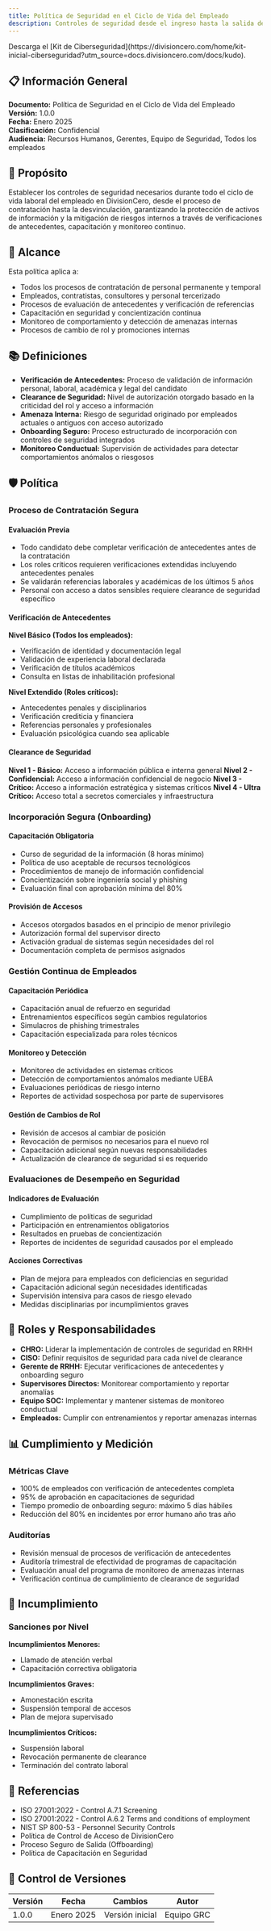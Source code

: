 ```yaml
---
title: Política de Seguridad en el Ciclo de Vida del Empleado
description: Controles de seguridad desde el ingreso hasta la salida del colaborador.
---
```


<Callout title="Quieres aprender más?">
  Descarga el [Kit de Ciberseguridad](https://divisioncero.com/home/kit-inicial-ciberseguridad?utm_source=docs.divisioncero.com/docs/kudo).
</Callout>

## 📋 Información General

**Documento:** Política de Seguridad en el Ciclo de Vida del Empleado  
**Versión:** 1.0.0  
**Fecha:** Enero 2025  
**Clasificación:** Confidencial  
**Audiencia:** Recursos Humanos, Gerentes, Equipo de Seguridad, Todos los empleados

## 🎯 Propósito

Establecer los controles de seguridad necesarios durante todo el ciclo de vida laboral del empleado en DivisionCero, desde el proceso de contratación hasta la desvinculación, garantizando la protección de activos de información y la mitigación de riesgos internos a través de verificaciones de antecedentes, capacitación y monitoreo continuo.

## 🏢 Alcance

Esta política aplica a:
- Todos los procesos de contratación de personal permanente y temporal
- Empleados, contratistas, consultores y personal tercerizado
- Procesos de evaluación de antecedentes y verificación de referencias
- Capacitación en seguridad y concientización continua
- Monitoreo de comportamiento y detección de amenazas internas
- Procesos de cambio de rol y promociones internas

## 📚 Definiciones

- **Verificación de Antecedentes:** Proceso de validación de información personal, laboral, académica y legal del candidato
- **Clearance de Seguridad:** Nivel de autorización otorgado basado en la criticidad del rol y acceso a información
- **Amenaza Interna:** Riesgo de seguridad originado por empleados actuales o antiguos con acceso autorizado
- **Onboarding Seguro:** Proceso estructurado de incorporación con controles de seguridad integrados
- **Monitoreo Conductual:** Supervisión de actividades para detectar comportamientos anómalos o riesgosos

## 🛡️ Política

### Proceso de Contratación Segura

#### Evaluación Previa
- Todo candidato debe completar verificación de antecedentes antes de la contratación
- Los roles críticos requieren verificaciones extendidas incluyendo antecedentes penales
- Se validarán referencias laborales y académicas de los últimos 5 años
- Personal con acceso a datos sensibles requiere clearance de seguridad específico

#### Verificación de Antecedentes
**Nivel Básico (Todos los empleados):**
- Verificación de identidad y documentación legal
- Validación de experiencia laboral declarada
- Verificación de títulos académicos
- Consulta en listas de inhabilitación profesional

**Nivel Extendido (Roles críticos):**
- Antecedentes penales y disciplinarios
- Verificación crediticia y financiera
- Referencias personales y profesionales
- Evaluación psicológica cuando sea aplicable

#### Clearance de Seguridad
**Nivel 1 - Básico:** Acceso a información pública e interna general
**Nivel 2 - Confidencial:** Acceso a información confidencial de negocio
**Nivel 3 - Crítico:** Acceso a información estratégica y sistemas críticos
**Nivel 4 - Ultra Crítico:** Acceso total a secretos comerciales y infraestructura

### Incorporación Segura (Onboarding)

#### Capacitación Obligatoria
- Curso de seguridad de la información (8 horas mínimo)
- Política de uso aceptable de recursos tecnológicos
- Procedimientos de manejo de información confidencial
- Concientización sobre ingeniería social y phishing
- Evaluación final con aprobación mínima del 80%

#### Provisión de Accesos
- Accesos otorgados basados en el principio de menor privilegio
- Autorización formal del supervisor directo
- Activación gradual de sistemas según necesidades del rol
- Documentación completa de permisos asignados

### Gestión Continua de Empleados

#### Capacitación Periódica
- Capacitación anual de refuerzo en seguridad
- Entrenamientos específicos según cambios regulatorios
- Simulacros de phishing trimestrales
- Capacitación especializada para roles técnicos

#### Monitoreo y Detección
- Monitoreo de actividades en sistemas críticos
- Detección de comportamientos anómalos mediante UEBA
- Evaluaciones periódicas de riesgo interno
- Reportes de actividad sospechosa por parte de supervisores

#### Gestión de Cambios de Rol
- Revisión de accesos al cambiar de posición
- Revocación de permisos no necesarios para el nuevo rol
- Capacitación adicional según nuevas responsabilidades
- Actualización de clearance de seguridad si es requerido

### Evaluaciones de Desempeño en Seguridad

#### Indicadores de Evaluación
- Cumplimiento de políticas de seguridad
- Participación en entrenamientos obligatorios
- Resultados en pruebas de concientización
- Reportes de incidentes de seguridad causados por el empleado

#### Acciones Correctivas
- Plan de mejora para empleados con deficiencias en seguridad
- Capacitación adicional según necesidades identificadas
- Supervisión intensiva para casos de riesgo elevado
- Medidas disciplinarias por incumplimientos graves

## 👥 Roles y Responsabilidades

- **CHRO:** Liderar la implementación de controles de seguridad en RRHH
- **CISO:** Definir requisitos de seguridad para cada nivel de clearance
- **Gerente de RRHH:** Ejecutar verificaciones de antecedentes y onboarding seguro
- **Supervisores Directos:** Monitorear comportamiento y reportar anomalías
- **Equipo SOC:** Implementar y mantener sistemas de monitoreo conductual
- **Empleados:** Cumplir con entrenamientos y reportar amenazas internas

## 📊 Cumplimiento y Medición

### Métricas Clave
- 100% de empleados con verificación de antecedentes completa
- 95% de aprobación en capacitaciones de seguridad
- Tiempo promedio de onboarding seguro: máximo 5 días hábiles
- Reducción del 80% en incidentes por error humano año tras año

### Auditorías
- Revisión mensual de procesos de verificación de antecedentes
- Auditoría trimestral de efectividad de programas de capacitación
- Evaluación anual del programa de monitoreo de amenazas internas
- Verificación continua de cumplimiento de clearance de seguridad

## 🚨 Incumplimiento

### Sanciones por Nivel
**Incumplimientos Menores:**
- Llamado de atención verbal
- Capacitación correctiva obligatoria

**Incumplimientos Graves:**
- Amonestación escrita
- Suspensión temporal de accesos
- Plan de mejora supervisado

**Incumplimientos Críticos:**
- Suspensión laboral
- Revocación permanente de clearance
- Terminación del contrato laboral

## 📖 Referencias

- ISO 27001:2022 - Control A.7.1 Screening
- ISO 27001:2022 - Control A.6.2 Terms and conditions of employment
- NIST SP 800-53 - Personnel Security Controls
- Política de Control de Acceso de DivisionCero
- Proceso Seguro de Salida (Offboarding)
- Política de Capacitación en Seguridad

## 📝 Control de Versiones

| Versión | Fecha | Cambios | Autor |
|---------|-------|---------|-------|
| 1.0.0 | Enero 2025 | Versión inicial | Equipo GRC |

